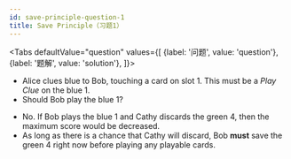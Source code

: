 ```yaml
---
id: save-principle-question-1
title: Save Principle（习题1）
---
```



<BeginnersGuideProgress id="save-principle-question-1" />

<!-- lint disable no-undefined-references -->

<Tabs
  defaultValue="question"
  values={[
    {label: '问题', value: 'question'},
    {label: '题解', value: 'solution'},
  ]}>
<TabItem value="question">

- Alice clues blue to Bob, touching a card on slot 1. This must be a _Play Clue_ on the blue 1.
- Should Bob play the blue 1?

</TabItem>
<TabItem value="solution">

- No. If Bob plays the blue 1 and Cathy discards the green 4, then the maximum score would be decreased.
- As long as there is a chance that Cathy will discard, Bob **must** save the green 4 right now before playing any playable cards.

</TabItem>
</Tabs>

<SavePrincipleQuestion1 />
